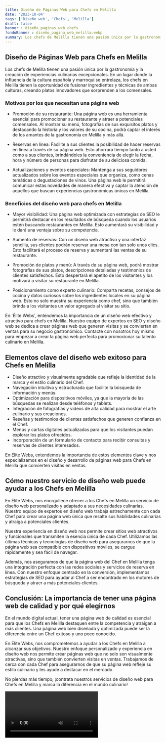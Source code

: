 ```yaml
---
title: Diseño de Páginas Web para Chefs en Melilla
date: '2023-10-04'
tags: ['Diseño web', 'Chefs', 'Melilla']
draft: false
banner : diseño_paginas_web_chefs
fondoBanner : diseño_pagina_web_melilla.webp
summary: Los chefs de Melilla tienen una pasión única por la gastronomía y la creación de experiencias culinarias excepcionales. En un lugar donde la influencia de la cultura española y marroquí se entrelaza, los chefs en Melilla tienen la oportunidad de fusionar ingredientes y técnicas de ambas culturas, creando platos innovadores que sorprenden a los comensales.
---
```


## Diseño de Páginas Web para Chefs en Melilla

Los chefs de Melilla tienen una pasión única por la gastronomía y la creación de experiencias culinarias excepcionales. En un lugar donde la influencia de la cultura española y marroquí se entrelaza, los chefs en Melilla tienen la oportunidad de fusionar ingredientes y técnicas de ambas culturas, creando platos innovadores que sorprenden a los comensales.

### Motivos por los que necesitan una página web

- Promoción de su restaurante: Una página web es una herramienta esencial para promocionar su restaurante y atraer a potenciales comensales. Al mostrar su menú, fotografías de sus exquisitos platos y destacando la historia y los valores de su cocina, podrá captar el interés de los amantes de la gastronomía en Melilla y más allá.

- Reservas en línea: Facilite a sus clientes la posibilidad de hacer reservas en línea a través de su página web. Esto ahorrará tiempo tanto a usted como a sus clientes, brindándoles la conveniencia de elegir la fecha, hora y número de personas para disfrutar de su deliciosa comida.

- Actualizaciones y eventos especiales: Mantenga a sus seguidores actualizados sobre los eventos especiales que organiza, como cenas temáticas o degustaciones de vinos. Una página web le permitirá comunicar estas novedades de manera efectiva y captar la atención de aquellos que buscan experiencias gastronómicas únicas en Melilla.

### Beneficios del diseño web para chefs en Melilla

- Mayor visibilidad: Una página web optimizada con estrategias de SEO le permitirá destacar en los resultados de búsqueda cuando los usuarios estén buscando restaurantes en Melilla. Esto aumentará su visibilidad y le dará una ventaja sobre su competencia.

- Aumento de reservas: Con un diseño web atractivo y una interfaz sencilla, sus clientes podrán reservar una mesa con tan solo unos clics. Esto facilitará el proceso de reserva y aumentará las ventas de su restaurante.

- Promoción de platos y menú: A través de su página web, podrá mostrar fotografías de sus platos, descripciones detalladas y testimonios de clientes satisfechos. Esto despertará el apetito de los visitantes y los motivará a visitar su restaurante en Melilla.

- Posicionamiento como experto culinario: Comparta recetas, consejos de cocina y datos curiosos sobre los ingredientes locales en su página web. Esto no solo muestra su experiencia como chef, sino que también brinda a los visitantes un valor agregado al visitar su sitio.

En 'Élite Webs', entendemos la importancia de un diseño web efectivo y atractivo para chefs en Melilla. Nuestro equipo de expertos en SEO y diseño web se dedica a crear páginas web que generen visitas y se conviertan en ventas para su negocio gastronómico. Contacte con nosotros hoy mismo para empezar a crear la página web perfecta para promocionar su talento culinario en Melilla.

<GifSeo />

<Cta />

## Elementos clave del diseño web exitoso para Chefs en Melilla

- Diseño atractivo y visualmente agradable que refleje la identidad de la marca y el estilo culinario del Chef.
- Navegación intuitiva y estructurada que facilite la búsqueda de información y menús.
- Optimización para dispositivos móviles, ya que la mayoría de las búsquedas se realizan desde teléfonos y tablets.
- Integración de fotografías y videos de alta calidad para mostrar el arte culinario y sus creaciones.
- Reseñas y testimonios de clientes satisfechos que generen confianza en el Chef.
- Menús y cartas digitales actualizadas para que los visitantes puedan explorar los platos ofrecidos.
- Incorporación de un formulario de contacto para recibir consultas y reservas de clientes interesados.

En Élite Webs, entendemos la importancia de estos elementos clave y nos especializamos en el diseño y desarrollo de páginas web para Chefs en Melilla que convierten visitas en ventas.

## Cómo nuestro servicio de diseño web puede ayudar a los Chefs en Melilla

En Élite Webs, nos enorgullece ofrecer a los Chefs en Melilla un servicio de diseño web personalizado y adaptado a sus necesidades culinarias. Nuestro equipo de expertos en diseño web trabaja estrechamente con cada Chef para crear una página web única que resalte sus habilidades culinarias y atraiga a potenciales clientes.

Nuestra experiencia en diseño web nos permite crear sitios web atractivos y funcionales que transmiten la esencia única de cada Chef. Utilizamos las últimas técnicas y tecnologías de diseño web para asegurarnos de que la página web sea compatible con dispositivos móviles, se cargue rápidamente y sea fácil de navegar.

Además, nos aseguramos de que la página web del Chef en Melilla tenga una integración perfecta con las redes sociales y servicios de reserva en línea. Con nuestro enfoque centrado en la conversión, implementamos estrategias de SEO para ayudar al Chef a ser encontrado en los motores de búsqueda y atraer a más potenciales clientes.

## Conclusión: La importancia de tener una página web de calidad y por qué elegirnos

En el mundo digital actual, tener una página web de calidad es esencial para que los Chefs en Melilla destaquen entre la competencia y atraigan a más clientes. Una página web bien diseñada y optimizada puede ser la diferencia entre un Chef exitoso y uno poco conocido.

En Élite Webs, nos comprometemos a ayudar a los Chefs en Melilla a alcanzar sus objetivos. Nuestro enfoque personalizado y experiencia en diseño web nos permite crear páginas web que no solo son visualmente atractivas, sino que también convierten visitas en ventas. Trabajamos de cerca con cada Chef para asegurarnos de que su página web refleje su estilo culinario y les ayude a destacar en el mercado.

No pierdas más tiempo, ¡contrata nuestros servicios de diseño web para Chefs en Melilla y marca la diferencia en el mundo culinario!

<Video />

<CtaBot job='Chefs' city='Melilla'/>

<Gmaps query='Melilla+españa+maps' />